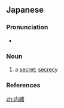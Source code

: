 ==Japanese==
{{ja-kanjitab|ない|しょ|yomi=o}}

===Pronunciation===
* {{ja-pron|ないしょ|y=o|acc=0|acc_ref=NHK}}

===Noun===
{{ja-noun|ないしょ}}
# a [[secret]]; [[secrecy]]

===References===
<references/>

[[zh:内緒]]